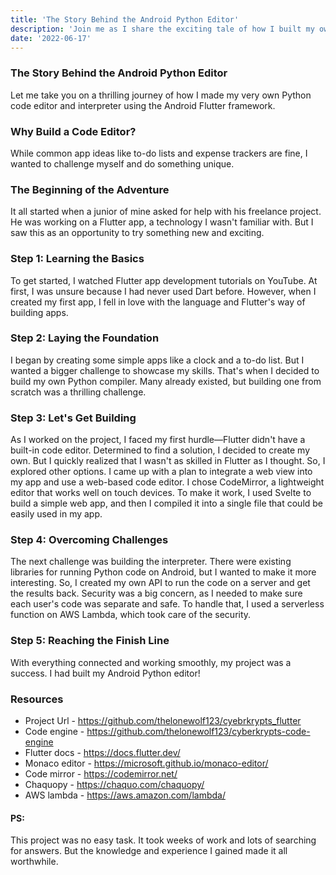 ```yaml
---
title: 'The Story Behind the Android Python Editor'
description: 'Join me as I share the exciting tale of how I built my own Python code editor and interpreter using the Android Flutter framework.'
date: '2022-06-17'
---
```


### The Story Behind the Android Python Editor

Let me take you on a thrilling journey of how I made my very own Python code editor and interpreter using the Android Flutter framework.

### Why Build a Code Editor?

While common app ideas like to-do lists and expense trackers are fine, I wanted to challenge myself and do something unique.

### The Beginning of the Adventure

It all started when a junior of mine asked for help with his freelance project. He was working on a Flutter app, a technology I wasn't familiar with. But I saw this as an opportunity to try something new and exciting.

### Step 1: Learning the Basics

To get started, I watched Flutter app development tutorials on YouTube. At first, I was unsure because I had never used Dart before. However, when I created my first app, I fell in love with the language and Flutter's way of building apps.

### Step 2: Laying the Foundation

I began by creating some simple apps like a clock and a to-do list. But I wanted a bigger challenge to showcase my skills. That's when I decided to build my own Python compiler. Many already existed, but building one from scratch was a thrilling challenge.

### Step 3: Let's Get Building

As I worked on the project, I faced my first hurdle—Flutter didn't have a built-in code editor. Determined to find a solution, I decided to create my own. But I quickly realized that I wasn't as skilled in Flutter as I thought. So, I explored other options. I came up with a plan to integrate a web view into my app and use a web-based code editor. I chose CodeMirror, a lightweight editor that works well on touch devices. To make it work, I used Svelte to build a simple web app, and then I compiled it into a single file that could be easily used in my app.

### Step 4: Overcoming Challenges

The next challenge was building the interpreter. There were existing libraries for running Python code on Android, but I wanted to make it more interesting. So, I created my own API to run the code on a server and get the results back. Security was a big concern, as I needed to make sure each user's code was separate and safe. To handle that, I used a serverless function on AWS Lambda, which took care of the security.

### Step 5: Reaching the Finish Line

With everything connected and working smoothly, my project was a success. I had built my Android Python editor!

### Resources

-   Project Url - https://github.com/thelonewolf123/cyebrkrypts_flutter
-   Code engine - https://github.com/thelonewolf123/cyberkrypts-code-engine
-   Flutter docs - https://docs.flutter.dev/
-   Monaco editor - https://microsoft.github.io/monaco-editor/
-   Code mirror - https://codemirror.net/
-   Chaquopy - https://chaquo.com/chaquopy/
-   AWS lambda - https://aws.amazon.com/lambda/

#### PS:

This project was no easy task. It took weeks of work and lots of searching for answers. But the knowledge and experience I gained made it all worthwhile.
